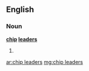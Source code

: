==English==

===Noun===
'''[[chip]] [[leaders]]'''

# {{plural of|[[chip leader]]}}

[[ar:chip leaders]]
[[mg:chip leaders]]